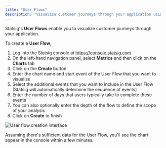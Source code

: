 ```yaml
---
title: "User Flows"
description: "Visualize customer journeys through your application using Statsig's User Flows feature."
---
```


Statsig's **User Flows** enable you to visualize customer journeys through your application. 

To create a **User Flow**,
1. Log into the Statsig console at https://console.statsig.com
2. On the left-hand navigation panel, select **Metrics** and then click on the **Charts** tab
3. Click on the **Create** button
4. Enter the chart name and start event of the User Flow that you want to visualize
5. Select the additional events that you want to include in the User Flow (Statsig will automatically determine the sequence of events)
6. Enter the number of days that users typically take to complete these events
7. You can also optionally enter the depth of the flow to define the scope of your analysis 
8. Click on **Create** to finish

  ![User flow creation interface](/images/metrics/user-flow-creation-interface.png)

Assuming there's sufficient data for the User Flow, you'll see the chart appear in the console within a few minutes.  
